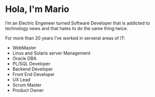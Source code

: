 # Hola, I'm Mario

I’m an Electric Engeneer turned Software Developer that is addicted to technology news and that hates to do the same thing twice.

For more than 20 years I’ve worked in serveral areas of IT:

- WebMaster
- Linux and Solaris server Management
- Oracle DBA
- PL/SQL Developer
- Backend Developer
- Front End Developer
- UX Lead
- Scrum Master
- Product Owner
